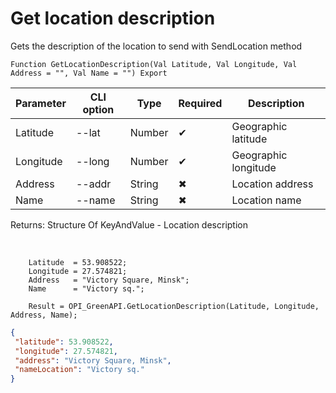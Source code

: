 ﻿---
sidebar_position: 11
description:  Gets the description of the location to send with SendLocation methodСтраницы
keywords: [1C, 1С, 1С:Enterprise, 1С:Enterprise 8.3, API, Integration, Services, Exchange, OneScript, CLI, Green API]
---


# Get location description
 Gets the description of the location to send with SendLocation method



`Function GetLocationDescription(Val Latitude, Val Longitude, Val Address = "", Val Name = "") Export`

  | Parameter | CLI option | Type | Required | Description |
  |-|-|-|-|-|
  | Latitude | --lat | Number | &#x2714; | Geographic latitude |
  | Longitude | --long | Number | &#x2714; | Geographic longitude |
  | Address | --addr | String | &#x2716; | Location address |
  | Name | --name | String | &#x2716; | Location name |

  
  Returns:  Structure Of KeyAndValue - Location description

<br/>




```bsl title="1C:Enterprise/OneScript code example"
    Latitude  = 53.908522;
    Longitude = 27.574821;
    Address   = "Victory Square, Minsk";
    Name      = "Victory sq.";

    Result = OPI_GreenAPI.GetLocationDescription(Latitude, Longitude, Address, Name);
```
 



```json title="Result"
{
 "latitude": 53.908522,
 "longitude": 27.574821,
 "address": "Victory Square, Minsk",
 "nameLocation": "Victory sq."
}
```

